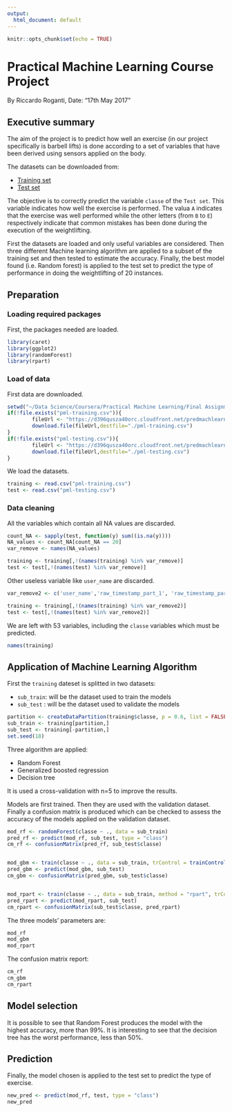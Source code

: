 ---
output:
  html_document: default
---

```{r setup, include=FALSE}
knitr::opts_chunk$set(echo = TRUE)
```

# Practical Machine Learning Course Project
By Riccardo Roganti, Date: "17th May 2017"

## Executive summary
The aim of the project is to predict how well an exercise (in our project specifically is barbell lifts) is done according to a set of variables that have been derived using sensors applied on the body.

The datasets can be downloaded from:

* [Training set](https://d396qusza40orc.cloudfront.net/predmachlearn/pml-training.csv)
* [Test set](https://d396qusza40orc.cloudfront.net/predmachlearn/pml-testing.csv)

The objective is to correctly predict the variable `classe` of the `Test set`.
This variable indicates how well the exercise is performed. The valua `A` indicates that the exercise was well performed while the other letters (from `B` to `E`) respectively indicate that common mistakes has been done during the execution of the weightlifting.

First the datasets are loaded and only useful variables are considered.
Then three different Machine learning algorithm are applied to a subset of the training set and then tested to estimate the accuracy.
Finally, the best model found (i.e. Random forest) is applied to the test set to predict the type of performance in doing the weightlifting of 20 instances.

## Preparation

### Loading required packages
First, the packages needed are loaded. 

```{r, message = F, warning = F}
library(caret)
library(ggplot2)
library(randomForest)
library(rpart)
```

### Load of data
First data are downloaded.

```{r}
setwd("~/Data Science/Coursera/Practical Machine Learning/Final Assignment")
if(!file.exists("pml-training.csv")){
        fileUrl <- "https://d396qusza40orc.cloudfront.net/predmachlearn/pml-training.csv"
        download.file(fileUrl,destfile="./pml-training.csv")
}
if(!file.exists("pml-testing.csv")){
        fileUrl <- "https://d396qusza40orc.cloudfront.net/predmachlearn/pml-testing.csv"
        download.file(fileUrl,destfile="./pml-testing.csv")
}
```

We load the datasets.

```{r}
training <- read.csv("pml-training.csv")
test <- read.csv("pml-testing.csv")
```

### Data cleaning
All the variables which contain all NA values are discarded.

```{r}
count_NA <- sapply(test, function(y) sum((is.na(y))))
NA_values <- count_NA[count_NA == 20]
var_remove <- names(NA_values)

training <- training[,!(names(training) %in% var_remove)]
test <- test[,!(names(test) %in% var_remove)]
```

Other useless variable like `user_name` are discarded.

```{r}
var_remove2 <- c('user_name','raw_timestamp_part_1', 'raw_timestamp_part_2', 'cvtd_timestamp', 'new_window', 'num_window', 'X')

training <- training[,!(names(training) %in% var_remove2)]
test <- test[,!(names(test) %in% var_remove2)]
```

We are left with 53 variables, including the `classe` variables which must be predicted.

```{r}
names(training)
```

## Application of Machine Learning Algorithm

First the `training` dateset is splitted in two datasets:

* `sub_train`: will be the dataset used to train the models
* `sub_test` : will be the dataset used to validate the models

```{r}
partition <- createDataPartition(training$classe, p = 0.6, list = FALSE)
sub_train <- training[partition,]
sub_test <- training[-partition,]
set.seed(18)
```


Three algorithm are applied:

* Random Forest
* Generalized boosted regression
* Decision tree

It is used a cross-validation with n=5 to improve the results.

Models are first trained. Then they are used with the validation dataset. Finally a confusion matrix is produced which can be checked to assess the accuracy of the models applied on the validation dataset.

```{r, message = F, warning = FALSE, echo = FALSE}
mod_rf <- randomForest(classe ~ ., data = sub_train)
pred_rf <- predict(mod_rf, sub_test, type = "class")
cm_rf <- confusionMatrix(pred_rf, sub_test$classe)


mod_gbm <- train(classe ~ ., data = sub_train, trControl = trainControl(method = "cv", number = 5), method='gbm',  verbose = FALSE)
pred_gbm <- predict(mod_gbm, sub_test)
cm_gbm <- confusionMatrix(pred_gbm, sub_test$classe)


mod_rpart <- train(classe ~ ., data = sub_train, method = "rpart", trControl = trainControl(method = "cv", number = 5))
pred_rpart <- predict(mod_rpart, sub_test)
cm_rpart <- confusionMatrix(sub_test$classe, pred_rpart)
```

The three models' parameters are:

```{r}
mod_rf
mod_gbm
mod_rpart
```

The confusion matrix report:

```{r}
cm_rf
cm_gbm
cm_rpart
```

## Model selection
It is possible to see that Random Forest produces the model with the highest accuracy, more than 99%.
It is interesting to see that the decision tree has the worst performance, less than 50%.

## Prediction
Finally, the model chosen is applied to the test set to predict the type of exercise.

```{r}
new_pred <- predict(mod_rf, test, type = "class")
new_pred
```